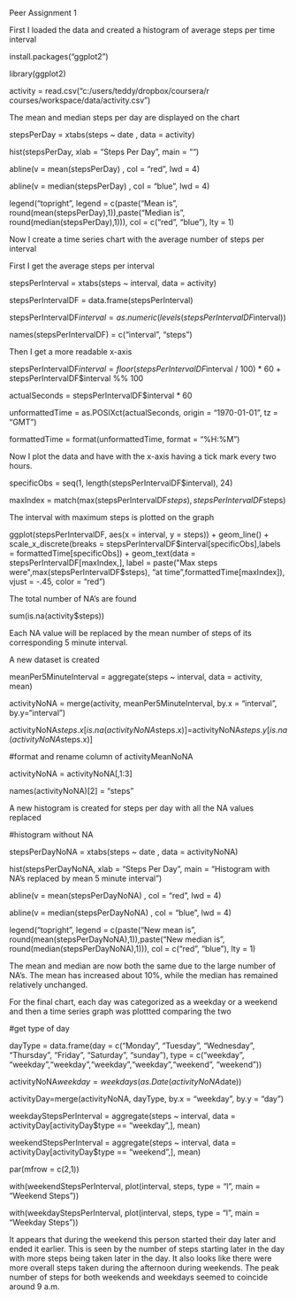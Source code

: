 Peer Assignment 1

First I loaded the data and created a histogram of average steps per time interval

install.packages("ggplot2")

library(ggplot2)

activity = read.csv("c:/users/teddy/dropbox/coursera/r courses/workspace/data/activity.csv")

The mean and median steps per day are displayed on the chart

stepsPerDay = xtabs(steps ~ date , data = activity)

hist(stepsPerDay, xlab = "Steps Per Day", main = "")

abline(v = mean(stepsPerDay) , col = "red", lwd = 4)

abline(v = median(stepsPerDay) , col = "blue", lwd = 4)

legend("topright", legend = c(paste("Mean is", round(mean(stepsPerDay),1)),paste("Median is ", round(median(stepsPerDay),1))), col = c("red", "blue"), lty = 1)

Now I create a time series chart with the average number of steps per interval


First I get the average steps per interval


stepsPerInterval = xtabs(steps ~ interval, data = activity)

stepsPerIntervalDF = data.frame(stepsPerInterval)

stepsPerIntervalDF$interval = as.numeric(levels(stepsPerIntervalDF$interval))

names(stepsPerIntervalDF) = c("interval", "steps")

Then I get a more readable x-axis


stepsPerIntervalDF$interval = floor(stepsPerIntervalDF$interval / 100) * 60 + stepsPerIntervalDF$interval %% 100

actualSeconds = stepsPerIntervalDF$interval * 60

unformattedTime = as.POSIXct(actualSeconds, origin = "1970-01-01", tz = "GMT")

formattedTime = format(unformattedTime, format = "%H:%M")

Now I plot the data and have with the x-axis having a tick mark every two hours.



specificObs = seq(1, length(stepsPerIntervalDF$interval), 24)

maxIndex = match(max(stepsPerIntervalDF$steps), stepsPerIntervalDF$steps)

The interval with maximum steps is plotted on the graph



ggplot(stepsPerIntervalDF, aes(x = interval, y = steps)) + geom_line() + scale_x_discrete(breaks = stepsPerIntervalDF$interval[specificObs],labels = formattedTime[specificObs]) + geom_text(data = stepsPerIntervalDF[maxIndex,], label = paste("Max steps were",max(stepsPerIntervalDF$steps), "at time",formattedTime[maxIndex]), vjust = -.45, color = "red")

The total number of NA's are found



sum(is.na(activity$steps))

Each NA value will be replaced by the mean number of steps of its corresponding 5 minute interval.



A new dataset is created



meanPer5MinuteInterval = aggregate(steps ~ interval, data = activity, mean)

activityNoNA = merge(activity, meanPer5MinuteInterval, by.x = "interval", by.y="interval")

activityNoNA$steps.x[is.na(activityNoNA$steps.x)]=activityNoNA$steps.y[is.na(activityNoNA$steps.x)]



#format and rename column of activityMeanNoNA

activityNoNA = activityNoNA[,1:3]

names(activityNoNA)[2] = "steps"

A new histogram is created for steps per day with all the NA values replaced



#histogram without NA

stepsPerDayNoNA = xtabs(steps ~ date , data = activityNoNA)

hist(stepsPerDayNoNA, xlab = "Steps Per Day", main = "Histogram with NA's replaced by mean 5 minute interval")

abline(v = mean(stepsPerDayNoNA) , col = "red", lwd = 4)

abline(v = median(stepsPerDayNoNA) , col = "blue", lwd = 4)

legend("topright", legend = c(paste("New mean is", round(mean(stepsPerDayNoNA),1)),paste("New median is ", round(median(stepsPerDayNoNA),1))), col = c("red", "blue"), lty = 1)

The mean and median are now both the same due to the large number of NA's. The mean has increased about 10%, while the median has remained relatively unchanged.



For the final chart, each day was categorized as a weekday or a weekend and then a time series graph was plottted comparing the two



#get type of day

dayType = data.frame(day = c("Monday", "Tuesday", "Wednesday", "Thursday", "Friday", "Saturday", "sunday"), type = c("weekday", "weekday","weekday","weekday","weekday","weekend", "weekend"))

activityNoNA$weekday = weekdays(as.Date(activityNoNA$date))

activityDay=merge(activityNoNA, dayType, by.x = "weekday", by.y = "day")

weekdayStepsPerInterval = aggregate(steps ~ interval, data = activityDay[activityDay$type == "weekday",], mean)

weekendStepsPerInterval = aggregate(steps ~ interval, data = activityDay[activityDay$type == "weekend",], mean)

par(mfrow = c(2,1))

with(weekendStepsPerInterval, plot(interval, steps, type = "l", main = "Weekend Steps"))

with(weekdayStepsPerInterval, plot(interval, steps, type = "l", main = "Weekday Steps"))

It appears that during the weekend this person started their day later and ended it earlier. This is seen by the number of steps starting later in the day with more steps being taken later in the day. It also looks like there were more overall steps taken during the afternoon during weekends. The peak number of steps for both weekends and weekdays seemed to coincide around 9 a.m.

